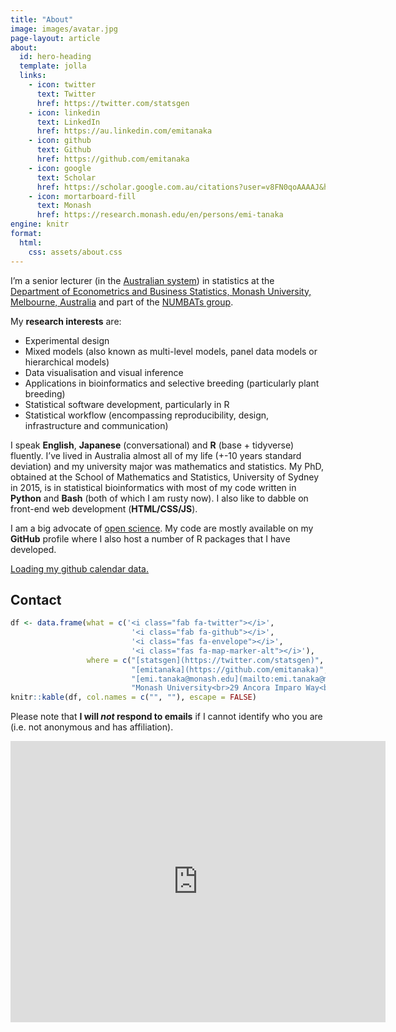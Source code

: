 ```yaml
---
title: "About"
image: images/avatar.jpg
page-layout: article
about:
  id: hero-heading
  template: jolla
  links:
    - icon: twitter
      text: Twitter
      href: https://twitter.com/statsgen
    - icon: linkedin
      text: LinkedIn
      href: https://au.linkedin.com/emitanaka
    - icon: github
      text: Github
      href: https://github.com/emitanaka
    - icon: google
      text: Scholar
      href: https://scholar.google.com.au/citations?user=v8FN0qoAAAAJ&hl=en
    - icon: mortarboard-fill
      text: Monash
      href: https://research.monash.edu/en/persons/emi-tanaka
engine: knitr
format:
  html:
    css: assets/about.css
---
```




:::{#hero-heading}

:::


I'm a senior lecturer (in the [Australian system](https://emitanaka.org/posts/2022-06-30-academic-ranks/)) in statistics at the [Department of Econometrics and Business Statistics, Monash University, Melbourne, Australia](https://www.monash.edu/business/ebs) and part of the [NUMBATs group](https://numbat.space/). 

My **research interests** are:

* [Experimental design]{.highlight-color}
* [Mixed models]{.highlight-color} (also known as multi-level models, panel data models or hierarchical models)
* [Data visualisation]{.highlight-color} and [visual inference]{.highlight-color}
* Applications in [bioinformatics]{.highlight-color} and [selective breeding]{.highlight-color} (particularly plant breeding)
* [Statistical software development]{.highlight-color}, particularly in R
* [Statistical workflow]{.highlight-color} (encompassing reproducibility, design, infrastructure and communication)

I speak **English**, **Japanese** (conversational) and **R** (base + tidyverse) fluently. I've lived in Australia almost all of my life (+-10 years standard deviation) and my university major was mathematics and statistics. My PhD, obtained at the School of Mathematics and Statistics, University of Sydney in 2015, is in statistical bioinformatics with most of my code written in **Python** and **Bash** (both of which I am rusty now). I also like to dabble on front-end web development (**HTML/CSS/JS**).


I am a big advocate of [open science](https://en.wikipedia.org/wiki/Open_science). My code are mostly available on my **GitHub** profile where I also host a number of R packages that I have developed. 

<script
  src="https://unpkg.com/github-calendar@latest/dist/github-calendar.min.js">
</script>

<div class="l-body-outset">
<a href="https://github.com/emitanaka">
<div class="calendar">
Loading my github calendar data.
</div>
</a>
</div>

<script>
GitHubCalendar(".calendar", "emitanaka", { responsive: true });
</script>


## Contact

```r
df <- data.frame(what = c('<i class="fab fa-twitter"></i>',
                           '<i class="fab fa-github"></i>',
                           '<i class="fas fa-envelope"></i>',
                           '<i class="fas fa-map-marker-alt"></i>'),
                 where = c("[statsgen](https://twitter.com/statsgen)",
                           "[emitanaka](https://github.com/emitanaka)",
                           "[emi.tanaka@monash.edu](mailto:emi.tanaka@monash.edu)",
                           "Monash University<br>29 Ancora Imparo Way<br>Education Building 6 Room 341<br>Clayton campus, VIC 3800<br>Australia"))
knitr::kable(df, col.names = c("", ""), escape = FALSE)
```

Please note that **I will _not_ respond to emails** if I cannot identify who you are (i.e. not anonymous and has affiliation).

<iframe src="https://www.google.com/maps/embed?pb=!1m18!1m12!1m3!1d6295.515255474787!2d145.12875712778913!3d-37.912727512934026!2m3!1f0!2f0!3f0!3m2!1i1024!2i768!4f13.1!3m3!1m2!1s0x6ad66acc45278df1%3A0xfe786f1adcff05ff!2sMonash%20Faculty%20of%20Education!5e0!3m2!1sen!2sau!4v1650943417753!5m2!1sen!2sau" width="600" height="450" style="border:0;" allowfullscreen="" loading="lazy" referrerpolicy="no-referrer-when-downgrade"></iframe>
